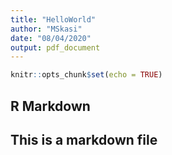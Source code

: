 ```yaml
---
title: "HelloWorld"
author: "MSkasi"
date: "08/04/2020"
output: pdf_document
---
```


```r
knitr::opts_chunk$set(echo = TRUE)
```

## R Markdown

## This is a markdown file
